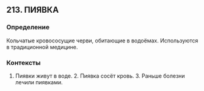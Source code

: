 ## 213. ПИЯВКА
### Определение
Кольчатые кровососущие черви, обитающие в водоёмах. Используются в традиционной медицине.

### Контексты
1. Пиявки живут в воде. 2. Пиявка сосёт кровь. 3. Раньше болезни лечили пиявками.

